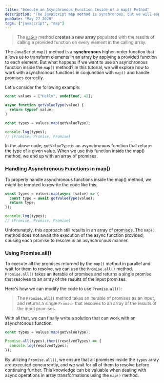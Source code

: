 ```yaml
---
title: "Execute an Asynchronous Function Inside of a map() Method"
description: "The JavaScript map method is synchronous, but we will explore the way to make it work with asynchronous functions as well."
pubDate: "May 27 2020"
tags: ["javascript", "map"]
---
```


> The [`map()`](https://developer.mozilla.org/en-US/docs/Web/JavaScript/Reference/Global_Objects/Array/map) method **creates a new array** populated with the results of calling a provided function on every element in the calling array.

The JavaScript `map()` method is a **synchronous** higher-order function that allows us to transform elements in an array by applying a provided function to each element. But what happens if we want to use an asynchronous function inside the `map()` method? In this tutorial, we will explore how to work with asynchronous functions in conjunction with `map()` and handle promises correctly.

Let's consider the following example:

```javascript
const values = ["Hello", undefined, 42];

async function getValueType(value) {
  return typeof value;
}

const types = values.map(getValueType);

console.log(types);
// [Promise, Promise, Promise]
```

In the above code, `getValueType` is an asynchronous function that returns the type of a given value. When we use this function inside the map() method, we end up with an array of promises.

### Handling Asynchronous Functions in map()

To properly handle asynchronous functions inside the map() method, we might be tempted to rewrite the code like this:

```javascript
const types = values.map(async (value) => {
  const type = await getValueType(value);
  return type;
});

console.log(types);
// [Promise, Promise, Promise]
```

Unfortunately, this approach still results in an array of [promises](https://web.dev/promises/). The `map()` method does not await the execution of the async function provided, causing each promise to resolve in an asynchronous manner.

### Using Promise.all()

To execute all the promises returned by the `map()` method in parallel and wait for them to resolve, we can use the `Promise.all()` method. `Promise.all()` takes an iterable of promises and returns a single promise that resolves to an array of the results of the input promises.

Here's how we can modify the code to use `Promise.all()`:

> The **`Promise.all()`** method takes an iterable of promises as an input, and returns a single `Promise` that resolves to an array of the results of the input promises.

With all that, we can finally write a solution that can work with an asynchronous function.

```javascript
const types = values.map(getValueType);

Promise.all(types).then((resolvedTypes) => {
  console.log(resolvedTypes);
});
```

By utilizing `Promise.all()`, we ensure that all promises inside the `types` array are executed concurrently, and we wait for all of them to resolve before continuing further. This knowledge can be valuable when dealing with async operations in array transformations using the `map()` method.
